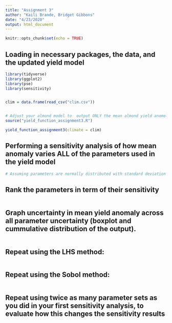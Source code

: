 ```yaml
---
title: "Assignment 3"
author: "Kaili Brande, Bridget Gibbons"
date: "4/23/2020"
output: html_document
---
```


```r
knitr::opts_chunk$set(echo = TRUE)
```

## Loading in necessary packages, the data, and the updated yield model

```r

library(tidyverse)
library(ggplot2)
library(pse)
library(sensitivity)


clim = data.frame(read_csv("clim.csv"))


# Adjust your almond model to  output ONLY the mean almond yield anomoly IF the users sets parameter (e.g mean_only = TRUE))
source("yield_function_assignment3.R")

yield_function_assignment3(climate = clim)

```

## Performing a sensitivity analysis of how mean anomaly varies ALL of the parameters used in the yield model 

```r

# Assuming parameters are normally distributed with standard deviation of 20% mean value


```

## Rank the parameters in term of their sensitivity

```r

```

## Graph uncertainty in mean yield anomaly across all parameter uncertainty (boxplot and cummulative distribution of the output).

```r


```

## Repeat using the LHS method:

```r

```

## Repeat using the Sobol method:

```r

```

## Repeat using twice as many parameter sets as you did in your first sensitivity analysis, to evaluate how this changes the sensitivity results

```r

```

## 